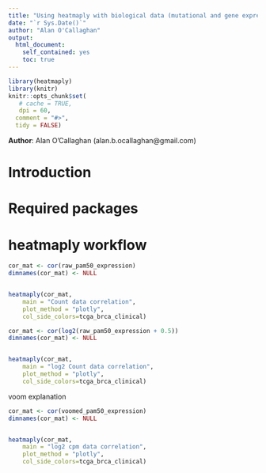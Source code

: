 ```yaml
---
title: "Using heatmaply with biological data (mutational and gene expression data)"
date: "`r Sys.Date()`"
author: "Alan O'Callaghan"
output:
  html_document:
    self_contained: yes
    toc: true    
---
```

<!--
%\VignetteEngine{knitr::rmarkdown}
%\VignetteIndexEntry{Using heatmaply with biological data}
-->


```r
library(heatmaply)
library(knitr)
knitr::opts_chunk$set(
   # cache = TRUE,
   dpi = 60,
  comment = "#>",
  tidy = FALSE)

```
**Author**: Alan O'Callaghan (alan.b.ocallaghan@gmail.com)




Introduction
============



Required packages
=================


heatmaply workflow
==================
```r
cor_mat <- cor(raw_pam50_expression)
dimnames(cor_mat) <- NULL


heatmaply(cor_mat, 
    main = "Count data correlation",
    plot_method = "plotly",
    col_side_colors=tcga_brca_clinical)

```

```r
cor_mat <- cor(log2(raw_pam50_expression + 0.5))
dimnames(cor_mat) <- NULL


heatmaply(cor_mat, 
    main = "log2 Count data correlation",
    plot_method = "plotly",
    col_side_colors=tcga_brca_clinical)

```

voom explanation

```r

cor_mat <- cor(voomed_pam50_expression)
dimnames(cor_mat) <- NULL


heatmaply(cor_mat, 
    main = "log2 cpm data correlation",
    plot_method = "plotly",
    col_side_colors=tcga_brca_clinical)

```
